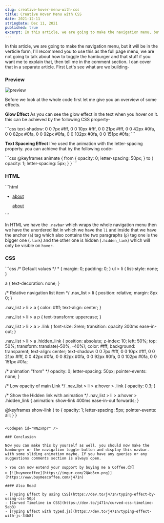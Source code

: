 ```yaml
---
slug: creative-hover-menu-with-css
title: Creative Hover Menu with CSS
date: 2021-12-11
stringDate: Dec 11, 2021
published: true
excerpt: In this article, we are going to make the navigation menu, but it will be in the verticle form, I'll recommend you to use this as the full page menu.first-letter
---
```


In this article, we are going to make the navigation menu, but it will be in the verticle form, I'll recommend you to use this as the full page menu, we are not going to talk about how to toggle the hamburger and that stuff if you want me to explain that, then tell me in the comment section. I can cover that in a separate article. First Let's see what are we building-

### Preview

![preview](https://i.imgur.com/qeWj4ly.gif)

Before we look at the whole code first let me give you an overview of some effects.

**Glow Effect**
As you can see the glow effect in the text when you hover on it. this can be achieved by the following CSS property-

<CodeTitle title="styles.css" />
```css
text-shadow: 0 0 7px #fff, 0 0 10px #fff, 0 0 21px #fff, 0 0 42px #0fa,
  0 0 82px #0fa, 0 0 92px #0fa, 0 0 102px #0fa, 0 0 151px #0fa;
```

**Text Spaceing Effect**
I've used the animation with the letter-spacing property. you can achieve that by the following code-

<CodeTitle title="styles.css" />
```css
@keyframes animate {
  from {
    opacity: 0;
    letter-spacing: 50px;
  }
  to {
    opacity: 1;
    letter-spacing: 5px;
  }
}
```

### HTML

<CodeTitle title="index.html" />
```html
<nav class="navbar">
  <ul class="nav_list">
    <!--....More Links...-->
    <li>
      <a href="">
        <p class="link">about</p>
        <p class="hidden_link">about</p>
      </a>
    </li>
    <!--....More Links...-->
  </ul>
</nav>
```

In HTML we have the `.navbar` which wraps the whole navigation menu then we have the unordered list in which we have the `li` and inside that we have the anchor (`a`) tag which also contains the two paragraphs (`p`) tag one is the bigger one (`.link`) and the other one is hidden (`.hidden_link`) which will only be visible on `hover`.

### CSS

<CodeTitle title="styles.css" />
```css
/* Default values */
* {
  margin: 0;
  padding: 0;
}
ul > li {
  list-style: none;
}

a {
  text-decoration: none;
}

/* Relative navigation list item */
.nav_list > li {
  position: relative;
  margin: 8px 0;
}

.nav_list > li > a {
  color: #fff;
  text-align: center;
}

.nav_list > li > a p {
  text-transform: uppercase;
}

.nav_list > li > a > .link {
  font-size: 2rem;
  transition: opacity 300ms ease-in-out;
}

.nav_list > li > a .hidden_link {
  position: absolute;
  z-index: 10;
  left: 50%;
  top: 50%;
  transform: translate(-50%, -40%);
  color: #fff;
  background: transparent;
  text-align: center;
  text-shadow: 0 0 7px #fff, 0 0 10px #fff, 0 0 21px #fff, 0 0 42px #0fa,
    0 0 82px #0fa, 0 0 92px #0fa, 0 0 102px #0fa, 0 0 151px #0fa;

  /*  animation "from"  */
  opacity: 0;
  letter-spacing: 50px;
  pointer-events: none;
}

/* Low opacity of main Link */
.nav_list > li > a:hover > .link {
  opacity: 0.3;
}

/* Show the Hidden link with animation */
.nav_list > li > a:hover > .hidden_link {
  animation: show-link 400ms ease-in-out forwards;
}

@keyframes show-link {
  to {
    opacity: 1;
    letter-spacing: 5px;
    pointer-events: all;
  }
}
```

<Codepen id="WNZxmpr" />

### Conclusion

Now you can make this by yourself as well. you should now make the hamburger or the navigation toggle button and display this navbar. with some sliding animation maybe. If you have any queries or any suggestions comments section is always open.

> You can now extend your support by buying me a Coffee.😊👇
> [![buymecoffee](https://imgur.com/2QWo3cm.png)](https://www.buymeacoffee.com/j471n)

#### Also Read

- [Typing Effect by using CSS](https://dev.to/j471n/typing-effect-by-using-css-50p)
- [Curved Timeline in CSS](https://dev.to/j471n/curved-css-timeline-5ab3)
- [Typing Effect with typed.js](https://dev.to/j471n/typing-effect-with-js-34b8)
